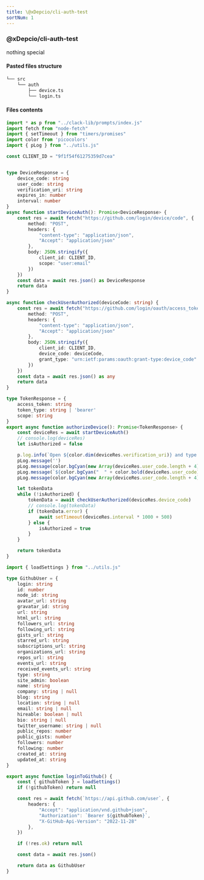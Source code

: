 ```yaml
---
title: \@xDepcio/cli-auth-test
sortNum: 1
---
```

### @xDepcio/cli-auth-test
nothing special
#### Pasted files structure
```bash
└── src
    └── auth
        ├── device.ts
        └── login.ts
```
#### Files contents
```ts title="src/auth/device.ts"
import * as p from "../clack-lib/prompts/index.js"
import fetch from "node-fetch"
import { setTimeout } from "timers/promises"
import color from 'picocolors'
import { pLog } from "../utils.js"

const CLIENT_ID = "9f1f54f61275359d7cea"


type DeviceResponse = {
    device_code: string
    user_code: string
    verification_uri: string
    expires_in: number
    interval: number
}
async function startDeviceAuth(): Promise<DeviceResponse> {
    const res = await fetch("https://github.com/login/device/code", {
        method: "POST",
        headers: {
            "content-type": "application/json",
            "Accept": "application/json"
        },
        body: JSON.stringify({
            client_id: CLIENT_ID,
            scope: "user:email"
        })
    })
    const data = await res.json() as DeviceResponse
    return data
}

async function checkUserAuthorized(deviceCode: string) {
    const res = await fetch("https://github.com/login/oauth/access_token", {
        method: "POST",
        headers: {
            "content-type": "application/json",
            "Accept": "application/json"
        },
        body: JSON.stringify({
            client_id: CLIENT_ID,
            device_code: deviceCode,
            grant_type: "urn:ietf:params:oauth:grant-type:device_code"
        })
    })
    const data = await res.json() as any
    return data
}

type TokenResponse = {
    access_token: string
    token_type: string | 'bearer'
    scope: string
}
export async function authorizeDevice(): Promise<TokenResponse> {
    const deviceRes = await startDeviceAuth()
    // console.log(deviceRes)
    let isAuthorized = false

    p.log.info(`Open ${color.dim(deviceRes.verification_uri)} and type the code below to authorize`)
    pLog.message('')
    pLog.message(color.bgCyan(new Array(deviceRes.user_code.length + 4).fill(" ").join('')))
    pLog.message(`${color.bgCyan("  " + color.bold(deviceRes.user_code) + "  ")}`)
    pLog.message(color.bgCyan(new Array(deviceRes.user_code.length + 4).fill(" ").join('')))

    let tokenData
    while (!isAuthorized) {
        tokenData = await checkUserAuthorized(deviceRes.device_code)
        // console.log(tokenData)
        if (tokenData.error) {
            await setTimeout(deviceRes.interval * 1000 + 500)
        } else {
            isAuthorized = true
        }
    }

    return tokenData
}
```
```ts title="src/auth/login.ts"
import { loadSettings } from "../utils.js"

type GithubUser = {
    login: string
    id: number
    node_id: string
    avatar_url: string
    gravatar_id: string
    url: string
    html_url: string
    followers_url: string
    following_url: string
    gists_url: string
    starred_url: string
    subscriptions_url: string
    organizations_url: string
    repos_url: string
    events_url: string
    received_events_url: string
    type: string
    site_admin: boolean
    name: string
    company: string | null
    blog: string
    location: string | null
    email: string | null
    hireable: boolean | null
    bio: string | null
    twitter_username: string | null
    public_repos: number
    public_gists: number
    followers: number
    following: number
    created_at: string
    updated_at: string
}

export async function loginToGithub() {
    const { githubToken } = loadSettings()
    if (!githubToken) return null

    const res = await fetch(`https://api.github.com/user`, {
        headers: {
            "Accept": "application/vnd.github+json",
            "Authorization": `Bearer ${githubToken}`,
            "X-GitHub-Api-Version": "2022-11-28"
        },
    })

    if (!res.ok) return null

    const data = await res.json()

    return data as GithubUser
}
```

